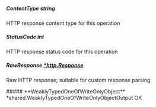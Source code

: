 
##### **ContentType** string
HTTP response content type for this operation

##### **StatusCode** int
HTTP response status code for this operation

##### **RawResponse** [*http.Response](https://pkg.go.dev/net/http#Response)
Raw HTTP response; suitable for custom response parsing

<Collapsible>
    ##### **WeaklyTypedOneOfWriteOnlyObject** *shared.WeaklyTypedOneOfWriteOnlyObjectOutput
    OK
    <Collapsible.Break/>
    <WeaklyTypedOneOfWriteOnlyObjectOutput/>
</Collapsible>

